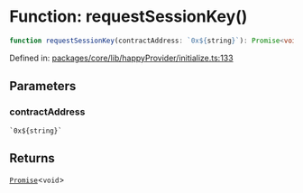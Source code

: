 # Function: requestSessionKey()

```ts
function requestSessionKey(contractAddress: `0x${string}`): Promise<void>
```

Defined in: [packages/core/lib/happyProvider/initialize.ts:133](https://github.com/HappyChainDevs/happychain/blob/99d9c499d60929c60f5b0529191c07ec6adb3faa/packages/core/lib/happyProvider/initialize.ts#L133)

## Parameters

### contractAddress

`` `0x${string}` ``

## Returns

[`Promise`](https://developer.mozilla.org/docs/Web/JavaScript/Reference/Global_Objects/Promise)\<`void`>
